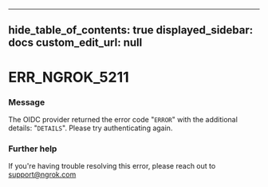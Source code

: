 
---
hide_table_of_contents: true
displayed_sidebar: docs
custom_edit_url: null
---


# ERR_NGROK_5211

### Message
The OIDC provider returned the error code "`ERROR`" with the additional details: "`DETAILS`". Please try authenticating again.

### Further help
If you're having trouble resolving this error, please reach out to [support@ngrok.com](mailto:support@ngrok.com?subject=Help%20with%20ERR_NGROK_5211)


<ErrorDetails error='err_ngrok_5211' />

